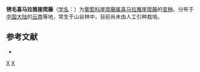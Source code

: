 {{Infraspeciesbox
| image = 
| image_caption = 
| status = 
| status_system = 
| genus = Tetrastigma 
| species = rumicispermum
| varietas = lasiogynum
| authority = ([[王文采|W. T. Wang]]) [[李朝銮|C. L. Li]]
}}

'''锈毛喜马拉雅崖爬藤'''（[[学名|学名]]：{{lang|la|''Tetrastigma rumicispermum'' var. ''lasiogynum''}}）为[[葡萄科|葡萄科]][[崖爬藤属|崖爬藤属]][[喜马拉雅崖爬藤|喜马拉雅崖爬藤]]的[[变种|变种]]。分布于[[中国大陆|中国大陆]]的[[云南|云南]]等地，常生于山谷林中，目前尚未由人工引种栽培。

== 参考文献 ==
<div class="references-small">
* {{cite web| url =http://www.bioinfo.cn/db05/KmzwSpecies.php?action=view&id=28873| title =锈毛喜马拉雅崖爬藤（变种）| work =《中国高等植物数据库全库》| publisher =中国科学院微生物研究所| author =昆明植物研究所| accessdate =2009-02-26| deadurl =yes| archiveurl =https://web.archive.org/web/20160305063520/http://www.bioinfo.cn/db05/KmzwSpecies.php?action=view&id=28873| archivedate =2016-03-05}}
</div>
{{Taxonbar}}

[[Category:崖爬藤属|X]]
[[Category:云南植物|X]]